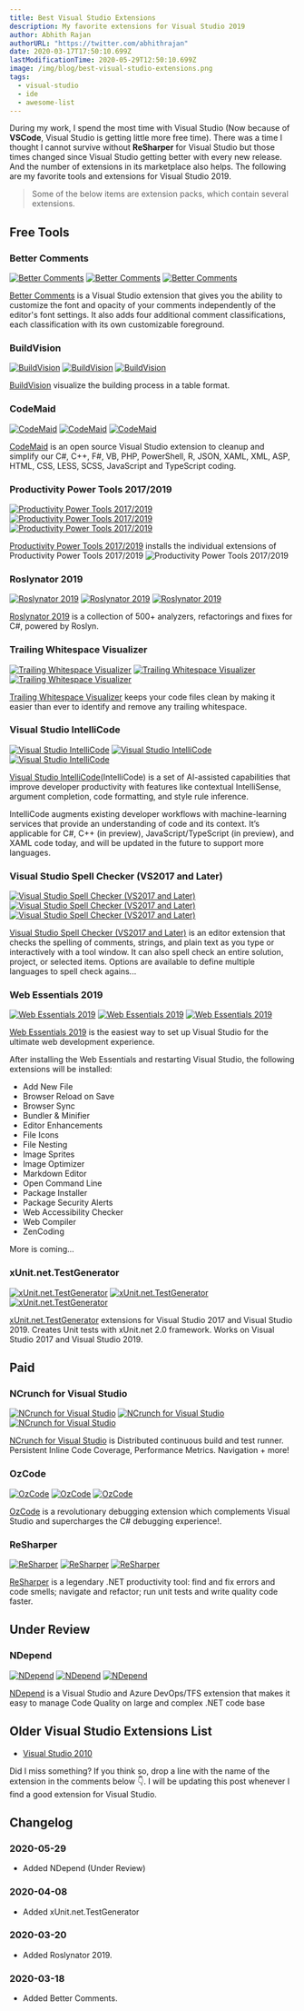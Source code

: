 ```yaml
---
title: Best Visual Studio Extensions
description: My favorite extensions for Visual Studio 2019
author: Abhith Rajan
authorURL: "https://twitter.com/abhithrajan"
date: 2020-03-17T17:50:10.699Z
lastModificationTime: 2020-05-29T12:50:10.699Z
image: /img/blog/best-visual-studio-extensions.png
tags:
  - visual-studio
  - ide
  - awesome-list
---
```


During my work, I spend the most time with Visual Studio (Now because of **VSCode**, Visual Studio is getting little more free time).
There was a time I thought I cannot survive without **ReSharper** for Visual Studio but those times changed since Visual Studio getting better with every new release. And the number of extensions in its marketplace also helps. The following are my favorite tools and extensions for Visual Studio 2019.

> Some of the below items are extension packs, which contain several extensions.

## Free Tools

### Better Comments

[![Better Comments](https://vsmarketplacebadge.apphb.com/version-short/OmarRwemi.BetterComments.svg)](https://marketplace.visualstudio.com/items?itemName=OmarRwemi.BetterComments)
[![Better Comments](https://vsmarketplacebadge.apphb.com/installs-short/OmarRwemi.BetterComments.svg)](https://marketplace.visualstudio.com/items?itemName=OmarRwemi.BetterComments)
[![Better Comments](https://vsmarketplacebadge.apphb.com/rating-short/OmarRwemi.BetterComments.svg)](https://marketplace.visualstudio.com/items?itemName=OmarRwemi.BetterComments)

[Better Comments](https://marketplace.visualstudio.com/items?itemName=OmarRwemi.BetterComments) is a Visual Studio extension that gives you the ability to customize the font and opacity of your comments independently of the editor's font settings. It also adds four additional comment classifications, each classification with its own customizable foreground.

### BuildVision

[![BuildVision](https://vsmarketplacebadge.apphb.com/version-short/stefankert.BuildVision.svg)](https://marketplace.visualstudio.com/items?itemName=stefankert.BuildVision)
[![BuildVision](https://vsmarketplacebadge.apphb.com/installs-short/stefankert.BuildVision.svg)](https://marketplace.visualstudio.com/items?itemName=stefankert.BuildVision)
[![BuildVision](https://vsmarketplacebadge.apphb.com/rating-short/stefankert.BuildVision.svg)](https://marketplace.visualstudio.com/items?itemName=stefankert.BuildVision)

[BuildVision](https://marketplace.visualstudio.com/items?itemName=stefankert.BuildVision) visualize the building process in a table format.

### CodeMaid

[![CodeMaid](https://vsmarketplacebadge.apphb.com/version-short/SteveCadwallader.CodeMaid.svg)](https://marketplace.visualstudio.com/items?itemName=SteveCadwallader.CodeMaid)
[![CodeMaid](https://vsmarketplacebadge.apphb.com/installs-short/SteveCadwallader.CodeMaid.svg)](https://marketplace.visualstudio.com/items?itemName=SteveCadwallader.CodeMaid)
[![CodeMaid](https://vsmarketplacebadge.apphb.com/rating-short/SteveCadwallader.CodeMaid.svg)](https://marketplace.visualstudio.com/items?itemName=SteveCadwallader.CodeMaid)

[CodeMaid](https://marketplace.visualstudio.com/items?itemName=SteveCadwallader.CodeMaid) is an open source Visual Studio extension to cleanup and simplify our C#, C++, F#, VB, PHP, PowerShell, R, JSON, XAML, XML, ASP, HTML, CSS, LESS, SCSS, JavaScript and TypeScript coding.

### Productivity Power Tools 2017/2019

[![Productivity Power Tools 2017/2019](https://vsmarketplacebadge.apphb.com/version-short/VisualStudioPlatformTeam.ProductivityPowerPack2017.svg)](https://marketplace.visualstudio.com/items?itemName=VisualStudioPlatformTeam.ProductivityPowerPack2017)
[![Productivity Power Tools 2017/2019](https://vsmarketplacebadge.apphb.com/installs-short/VisualStudioPlatformTeam.ProductivityPowerPack2017.svg)](https://marketplace.visualstudio.com/items?itemName=VisualStudioPlatformTeam.ProductivityPowerPack2017)
[![Productivity Power Tools 2017/2019](https://vsmarketplacebadge.apphb.com/rating-short/VisualStudioPlatformTeam.ProductivityPowerPack2017.svg)](https://marketplace.visualstudio.com/items?itemName=VisualStudioPlatformTeam.ProductivityPowerPack2017)

[Productivity Power Tools 2017/2019](https://marketplace.visualstudio.com/items?itemName=VisualStudioPlatformTeam.ProductivityPowerPack2017) installs the individual extensions of Productivity Power Tools 2017/2019
![Productivity Power Tools 2017/2019](https://visualstudioplatformteam.gallerycdn.vsassets.io/extensions/visualstudioplatformteam/productivitypowerpack2017/16.0/1543238163603/250957/1/PPT-Installer.PNG)

### Roslynator 2019

[![Roslynator 2019](https://vsmarketplacebadge.apphb.com/version-short/josefpihrt.Roslynator2019.svg)](https://marketplace.visualstudio.com/items?itemName=josefpihrt.Roslynator2019)
[![Roslynator 2019](https://vsmarketplacebadge.apphb.com/installs-short/josefpihrt.Roslynator2019.svg)](https://marketplace.visualstudio.com/items?itemName=josefpihrt.Roslynator2019)
[![Roslynator 2019](https://vsmarketplacebadge.apphb.com/rating-short/josefpihrt.Roslynator2019.svg)](https://marketplace.visualstudio.com/items?itemName=josefpihrt.Roslynator2019)

[Roslynator 2019](https://marketplace.visualstudio.com/items?itemName=josefpihrt.Roslynator2019) is a collection of 500+ analyzers, refactorings and fixes for C#, powered by Roslyn.

### Trailing Whitespace Visualizer

[![Trailing Whitespace Visualizer](https://vsmarketplacebadge.apphb.com/version-short/MadsKristensen.TrailingWhitespaceVisualizer.svg)](https://marketplace.visualstudio.com/items?itemName=MadsKristensen.TrailingWhitespaceVisualizer)
[![Trailing Whitespace Visualizer](https://vsmarketplacebadge.apphb.com/installs-short/MadsKristensen.TrailingWhitespaceVisualizer.svg)](https://marketplace.visualstudio.com/items?itemName=MadsKristensen.TrailingWhitespaceVisualizer)
[![Trailing Whitespace Visualizer](https://vsmarketplacebadge.apphb.com/rating-short/MadsKristensen.TrailingWhitespaceVisualizer.svg)](https://marketplace.visualstudio.com/items?itemName=MadsKristensen.TrailingWhitespaceVisualizer)

[Trailing Whitespace Visualizer](https://marketplace.visualstudio.com/items?itemName=MadsKristensen.TrailingWhitespaceVisualizer) keeps your code files clean by making it easier than ever to identify and remove any trailing whitespace.

### Visual Studio IntelliCode

[![Visual Studio IntelliCode](https://vsmarketplacebadge.apphb.com/version-short/VisualStudioExptTeam.VSIntelliCode.svg)](https://marketplace.visualstudio.com/items?itemName=VisualStudioExptTeam.VSIntelliCode)
[![Visual Studio IntelliCode](https://vsmarketplacebadge.apphb.com/installs-short/VisualStudioExptTeam.VSIntelliCode.svg)](https://marketplace.visualstudio.com/items?itemName=VisualStudioExptTeam.VSIntelliCode)
[![Visual Studio IntelliCode](https://vsmarketplacebadge.apphb.com/rating-short/VisualStudioExptTeam.VSIntelliCode.svg)](https://marketplace.visualstudio.com/items?itemName=VisualStudioExptTeam.VSIntelliCode)

[Visual Studio IntelliCode](https://marketplace.visualstudio.com/items?itemName=VisualStudioExptTeam.VSIntelliCode)(IntelliCode) is a set of AI-assisted capabilities that improve developer productivity with features like contextual IntelliSense, argument completion, code formatting, and style rule inference.

IntelliCode augments existing developer workflows with machine-learning services that provide an understanding of code and its context. It’s applicable for C#, C++ (in preview), JavaScript/TypeScript (in preview), and XAML code today, and will be updated in the future to support more languages.

### Visual Studio Spell Checker (VS2017 and Later)

[![Visual Studio Spell Checker (VS2017 and Later)](https://vsmarketplacebadge.apphb.com/version-short/EWoodruff.VisualStudioSpellCheckerVS2017andLater.svg)](https://marketplace.visualstudio.com/items?itemName=EWoodruff.VisualStudioSpellCheckerVS2017andLater)
[![Visual Studio Spell Checker (VS2017 and Later)](https://vsmarketplacebadge.apphb.com/installs-short/EWoodruff.VisualStudioSpellCheckerVS2017andLater.svg)](https://marketplace.visualstudio.com/items?itemName=EWoodruff.VisualStudioSpellCheckerVS2017andLater)
[![Visual Studio Spell Checker (VS2017 and Later)](https://vsmarketplacebadge.apphb.com/rating-short/EWoodruff.VisualStudioSpellCheckerVS2017andLater.svg)](https://marketplace.visualstudio.com/items?itemName=EWoodruff.VisualStudioSpellCheckerVS2017andLater)

[Visual Studio Spell Checker (VS2017 and Later)](https://marketplace.visualstudio.com/items?itemName=EWoodruff.VisualStudioSpellCheckerVS2017andLater) is an editor extension that checks the spelling of comments, strings, and plain text as you type or interactively with a tool window. It can also spell check an entire solution, project, or selected items. Options are available to define multiple languages to spell check agains...

### Web Essentials 2019

[![Web Essentials 2019](https://vsmarketplacebadge.apphb.com/version-short/MadsKristensen.WebEssentials2019.svg)](https://marketplace.visualstudio.com/items?itemName=MadsKristensen.WebEssentials2019)
[![Web Essentials 2019](https://vsmarketplacebadge.apphb.com/installs-short/MadsKristensen.WebEssentials2019.svg)](https://marketplace.visualstudio.com/items?itemName=MadsKristensen.WebEssentials2019)
[![Web Essentials 2019](https://vsmarketplacebadge.apphb.com/rating-short/MadsKristensen.WebEssentials2019.svg)](https://marketplace.visualstudio.com/items?itemName=MadsKristensen.WebEssentials2019)

[Web Essentials 2019](https://marketplace.visualstudio.com/items?itemName=MadsKristensen.WebEssentials2019) is the easiest way to set up Visual Studio for the ultimate web development experience.

After installing the Web Essentials and restarting Visual Studio, the following extensions will be installed:

- Add New File
- Browser Reload on Save
- Browser Sync
- Bundler & Minifier
- Editor Enhancements
- File Icons
- File Nesting
- Image Sprites
- Image Optimizer
- Markdown Editor
- Open Command Line
- Package Installer
- Package Security Alerts
- Web Accessibility Checker
- Web Compiler
- ZenCoding

More is coming...

### xUnit.net.TestGenerator

[![xUnit.net.TestGenerator](https://vsmarketplacebadge.apphb.com/version-short/YowkoTsai.xUnitnetTestGenerator.svg)](https://marketplace.visualstudio.com/items?itemName=YowkoTsai.xUnitnetTestGenerator)
[![xUnit.net.TestGenerator](https://vsmarketplacebadge.apphb.com/installs-short/YowkoTsai.xUnitnetTestGenerator.svg)](https://marketplace.visualstudio.com/items?itemName=YowkoTsai.xUnitnetTestGenerator)
[![xUnit.net.TestGenerator](https://vsmarketplacebadge.apphb.com/rating-short/YowkoTsai.xUnitnetTestGenerator.svg)](https://marketplace.visualstudio.com/items?itemName=YowkoTsai.xUnitnetTestGenerator)

[xUnit.net.TestGenerator](https://marketplace.visualstudio.com/items?itemName=YowkoTsai.xUnitnetTestGenerator) extensions for Visual Studio 2017 and Visual Studio 2019. Creates Unit tests with xUnit.net 2.0 framework. Works on Visual Studio 2017 and Visual Studio 2019.

## Paid

### NCrunch for Visual Studio

[![NCrunch for Visual Studio](https://vsmarketplacebadge.apphb.com/version-short/NCrunch.NCrunchforVisualStudio.svg)](https://marketplace.visualstudio.com/items?itemName=NCrunch.NCrunchforVisualStudio)
[![NCrunch for Visual Studio](https://vsmarketplacebadge.apphb.com/installs-short/NCrunch.NCrunchforVisualStudio.svg)](https://marketplace.visualstudio.com/items?itemName=NCrunch.NCrunchforVisualStudio)
[![NCrunch for Visual Studio](https://vsmarketplacebadge.apphb.com/rating-short/NCrunch.NCrunchforVisualStudio.svg)](https://marketplace.visualstudio.com/items?itemName=NCrunch.NCrunchforVisualStudio)

[NCrunch for Visual Studio](https://marketplace.visualstudio.com/items?itemName=NCrunch.NCrunchforVisualStudio) is Distributed continuous build and test runner. Persistent Inline Code Coverage, Performance Metrics. Navigation + more!

### OzCode

[![OzCode](https://vsmarketplacebadge.apphb.com/version-short/CodeValueLtd.OzCode.svg)](https://marketplace.visualstudio.com/items?itemName=CodeValueLtd.OzCode)
[![OzCode](https://vsmarketplacebadge.apphb.com/installs-short/CodeValueLtd.OzCode.svg)](https://marketplace.visualstudio.com/items?itemName=CodeValueLtd.OzCode)
[![OzCode](https://vsmarketplacebadge.apphb.com/rating-short/CodeValueLtd.OzCode.svg)](https://marketplace.visualstudio.com/items?itemName=CodeValueLtd.OzCode)

[OzCode](https://marketplace.visualstudio.com/items?itemName=CodeValueLtd.OzCode) is a revolutionary debugging extension which complements Visual Studio and supercharges the C# debugging experience!.

### ReSharper

[![ReSharper](https://vsmarketplacebadge.apphb.com/version-short/JetBrains.ReSharper.svg)](https://marketplace.visualstudio.com/items?itemName=JetBrains.ReSharper)
[![ReSharper](https://vsmarketplacebadge.apphb.com/installs-short/JetBrains.ReSharper.svg)](https://marketplace.visualstudio.com/items?itemName=JetBrains.ReSharper)
[![ReSharper](https://vsmarketplacebadge.apphb.com/rating-short/JetBrains.ReSharper.svg)](https://marketplace.visualstudio.com/items?itemName=JetBrains.ReSharper)

[ReSharper](https://marketplace.visualstudio.com/items?itemName=JetBrains.ReSharper) is a legendary .NET productivity tool: find and fix errors and code smells; navigate and refactor; run unit tests and write quality code faster.

## Under Review

### NDepend

[![NDepend](https://vsmarketplacebadge.apphb.com/version-short/PatrickSmacchia.NDepend.svg)](https://marketplace.visualstudio.com/items?itemName=PatrickSmacchia.NDepend)
[![NDepend](https://vsmarketplacebadge.apphb.com/installs-short/PatrickSmacchia.NDepend.svg)](https://marketplace.visualstudio.com/items?itemName=PatrickSmacchia.NDepend)
[![NDepend](https://vsmarketplacebadge.apphb.com/rating-short/PatrickSmacchia.NDepend.svg)](https://marketplace.visualstudio.com/items?itemName=PatrickSmacchia.NDepend)

[NDepend](https://www.ndepend.com) is a Visual Studio and Azure DevOps/TFS extension that makes it easy to manage Code Quality on large and complex .NET code base

## Older Visual Studio Extensions List

- [Visual Studio 2010](/blog/the-best-extensions-for-visual-studio-2010/)

Did I miss something? If you think so, drop a line with the name of the extension in the comments below :point_down:.
I will be updating this post whenever I find a good extension for Visual Studio.

## Changelog

### 2020-05-29

- Added NDepend (Under Review)

### 2020-04-08

- Added xUnit.net.TestGenerator

### 2020-03-20

- Added Roslynator 2019.

### 2020-03-18

- Added Better Comments.
